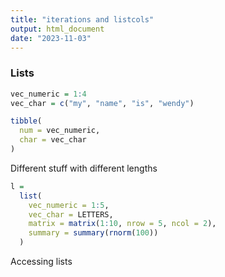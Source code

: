 ```yaml
---
title: "iterations and listcols"
output: html_document
date: "2023-11-03"
---
```


### Lists

```r
vec_numeric = 1:4
vec_char = c("my", "name", "is", "wendy")

tibble(
  num = vec_numeric,
  char = vec_char
)

```


Different stuff with different lengths
```r
l = 
  list(
    vec_numeric = 1:5,
    vec_char = LETTERS,
    matrix = matrix(1:10, nrow = 5, ncol = 2),
    summary = summary(rnorm(100))
  )
```

Accessing lists
```r

```




